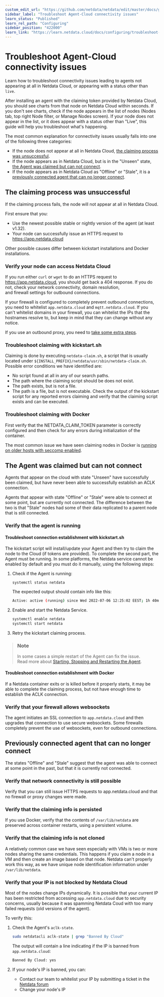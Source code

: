 ```yaml
---
custom_edit_url: "https://github.com/netdata/netdata/edit/master/docs/guides/troubleshoot/troubleshooting-agent-with-cloud-connection.md"
sidebar_label: "Troubleshoot Agent-Cloud connectivity issues"
learn_status: "Published"
learn_rel_path: "Configuring"
sidebar_position: "422000"
learn_link: "https://learn.netdata.cloud/docs/configuring/troubleshoot-agent-cloud-connectivity-issues"
---
```

# Troubleshoot Agent-Cloud connectivity issues

Learn how to troubleshoot connectivity issues leading to agents not appearing at all in Netdata Cloud, or 
appearing with a status other than `live`.

After installing an agent with the claiming token provided by Netdata Cloud, you should see charts from that node on 
Netdata Cloud within seconds. If you don't see charts, check if the node appears in the list of nodes 
(Nodes tab, top right Node filter, or Manage Nodes screen). If your node does not appear in the list, or it does appear with a status other than "Live", this guide will help you troubleshoot what's happening.

 The most common explanation for connectivity issues usually falls into one of the following three categories:

- If the node does not appear at all in Netdata Cloud, [the claiming process was unsuccessful](#the-claiming-process-was-unsuccessful). 
- If the node appears as in Netdata Cloud, but is in the "Unseen" state, [the Agent was claimed but can not connect](#the-agent-was-claimed-but-can-not-connect).
- If the node appears as in Netdata Cloud as "Offline" or "Stale", it is a [previously connected agent that can no longer connect](#previously-connected-agent-that-can-no-longer-connect).

## The claiming process was unsuccessful

If the claiming process fails, the node will not appear at all in Netdata Cloud. 

First ensure that you:
- Use the newest possible stable or nightly version of the agent (at least v1.32).
- Your node can successfully issue an HTTPS request to https://app.netdata.cloud 

Other possible causes differ between kickstart installations and Docker installations. 

### Verify your node can access Netdata Cloud

If you run either `curl` or `wget` to do an HTTPS request to https://app.netdata.cloud, you should get 
back a 404 response. If you do not, check your network connectivity, domain resolution,  
and firewall settings for outbound connections. 

If your firewall is configured to completely prevent outbound connections, you need to whitelist `app.netdata.cloud` and `mqtt.netdata.cloud`.  If you can't whitelist domains in your firewall, you can whitelist the IPs that the hostnames resolve to, but keep in mind that they can change without any notice.

If you use an outbound proxy, you need to [take some extra steps]( https://github.com/netdata/netdata/blob/master/claim/README.md#connect-through-a-proxy).

### Troubleshoot claiming with kickstart.sh

Claiming is done by executing `netdata-claim.sh`, a script that is usually located under `${INSTALL_PREFIX}/netdata/usr/sbin/netdata-claim.sh`. Possible error conditions we have identified are:
- No script found at all in any of our search paths.
- The path where the claiming script should be does not exist.
- The path exists, but is not a file.
- The path is a file, but is not executable.
Check the output of the kickstart script for any reported errors claiming and verify that the claiming script exists 
and can be executed. 

### Troubleshoot claiming with Docker

First verify that the NETDATA_CLAIM_TOKEN parameter is correctly configured and then check for any errors during
initialization of the container. 

The most common issue we have seen claiming nodes in Docker is [running on older hosts with seccomp enabled](/docs/configuring/connect-agent-to-cloud#known-issues-on-older-hosts-with-seccomp-enabled).

## The Agent was claimed but can not connect

Agents that appear on the cloud with state "Unseen" have successfully been claimed, but have never
been able to successfully establish an ACLK connection. 

Agents that appear with state "Offline" or "Stale" were able to connect at some point, but are currently not
connected. The difference between the two is that "Stale" nodes had some of their data replicated to a 
parent node that is still connected. 

### Verify that the agent is running

#### Troubleshoot connection establishment with kickstart.sh

The kickstart script will install/update your Agent and then try to claim the node to the Cloud 
(if tokens are provided). To complete the second part, the Agent must be running. In some platforms, 
the Netdata service cannot be enabled by default and you must do it manually, using the following steps:

1. Check if the Agent is running:

    ```bash
    systemctl status netdata
    ```

    The expected output should contain info like this:

    ```bash
    Active: active (running) since Wed 2022-07-06 12:25:02 EEST; 1h 40min ago
    ```

2. Enable and start the Netdata Service.

    ```bash
    systemctl enable netdata
    systemctl start netdata
    ```

3. Retry the kickstart claiming process.

> ### Note
>
> In some cases a simple restart of the Agent can fix the issue.  
> Read more about [Starting, Stopping and Restarting the Agent](/docs/maintaining/starting-and-stopping-netdata-agents).

#### Troubleshoot connection establishment with Docker

If a Netdata container exits or is killed before it properly starts, it may be able to complete the claiming
process, but not have enough time to establish the ACLK connection. 

### Verify that your firewall allows websockets

The agent initiates an SSL connection to `app.netdata.cloud` and then upgrades that connection to use secure 
websockets. Some firewalls completely prevent the use of websockets, even for outbound connections.

## Previously connected agent that can no longer connect

The states "Offline" and "Stale" suggest that the agent was able to connect at some point in the past, but
that it is currently not connected.

### Verify that network connectivity is still possible

Verify that you can still issue HTTPS requests to app.netdata.cloud and that no firewall or proxy changes were made. 

### Verify that the claiming info is persisted

If you use Docker, verify that the contents of `/var/lib/netdata` are preserved across container restarts, using a persistent volume. 

### Verify that the claiming info is not cloned

A relatively common case we have seen especially with VMs is two or more nodes sharing the same credentials. 
This happens if you claim a node in a VM and then create an image based on that node. Netdata can't properly
work this way, as we have unique node identification information under `/var/lib/netdata`.

### Verify that your IP is not blocked by Netdata Cloud

Most of the nodes change IPs dynamically. It is possible that your current IP has been restricted from accessing `app.netdata.cloud` due to security concerns, usually because it was spamming Netdata Coud with too many
failed requests (old versions of the agent).

To verify this:

1. Check the Agent's `aclk-state`.

    ```bash
    sudo netdatacli aclk-state | grep "Banned By Cloud"
    ```

    The output will contain a line indicating if the IP is banned from `app.netdata.cloud`:

    ```bash
    Banned By Cloud: yes
    ```

2. If your node's IP is banned, you can:

    - Contact our team to whitelist your IP by submitting a ticket in the [Netdata forum](https://community.netdata.cloud/)
    - Change your node's IP
